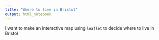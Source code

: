 ```yaml
---
title: "Where to live in Bristol"
output: html_notebook
---
```


I want to make an interactive map using `leaflet` to decide where to live in Bristol 

